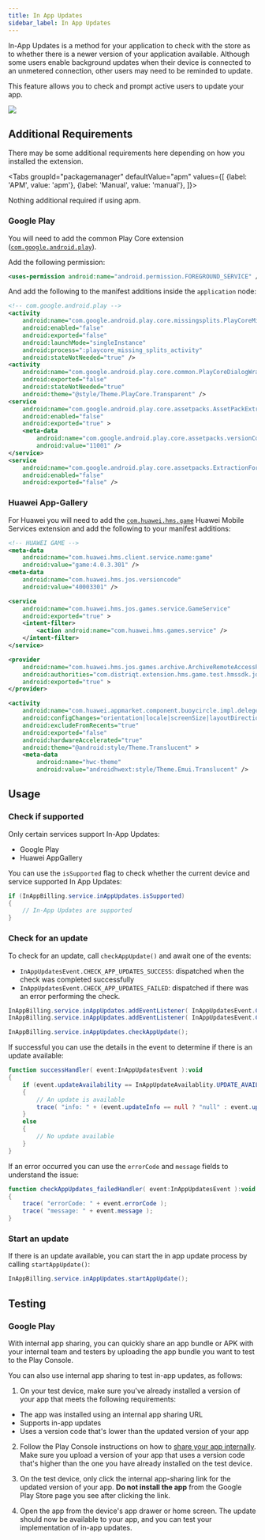 ```yaml
---
title: In App Updates
sidebar_label: In App Updates
---
```




In-App Updates is a method for your application to check with the store as to whether there is a newer version of your application available. Although some users enable background updates when their device is connected to an unmetered connection, other users may need to be reminded to update.

This feature allows you to check and prompt active users to update your app.

![](images/inappupdates_googleplay.png)

## Additional Requirements

There may be some additional requirements here depending on how you installed the extension.

<Tabs
  groupId="packagemanager"
  defaultValue="apm"
  values={[
    {label: 'APM', value: 'apm'},
    {label: 'Manual', value: 'manual'},
  ]}>

  <TabItem value="apm" >

Nothing additional required if using apm.

  </TabItem>
  <TabItem value="manual" >


### Google Play

You will need to add the common Play Core extension ([`com.google.android.play`](https://github.com/distriqt/ANE-GooglePlayServices/raw/master/lib/com.google.android.play.ane)).

Add the following permission:

```xml
<uses-permission android:name="android.permission.FOREGROUND_SERVICE" />
```

And add the following to the manifest additions inside the `application` node:

```xml
<!-- com.google.android.play -->
<activity
    android:name="com.google.android.play.core.missingsplits.PlayCoreMissingSplitsActivity"
    android:enabled="false"
    android:exported="false"
    android:launchMode="singleInstance"
    android:process=":playcore_missing_splits_activity"
    android:stateNotNeeded="true" />
<activity
    android:name="com.google.android.play.core.common.PlayCoreDialogWrapperActivity"
    android:exported="false"
    android:stateNotNeeded="true"
    android:theme="@style/Theme.PlayCore.Transparent" />
<service
    android:name="com.google.android.play.core.assetpacks.AssetPackExtractionService"
    android:enabled="false"
    android:exported="true" >
    <meta-data
        android:name="com.google.android.play.core.assetpacks.versionCode"
        android:value="11001" />
</service>
<service
    android:name="com.google.android.play.core.assetpacks.ExtractionForegroundService"
    android:enabled="false"
    android:exported="false" />
```


### Huawei App-Gallery

For Huawei you will need to add the [`com.huawei.hms.game`](https://github.com/distriqt/ANE-HuaweiMobileServices/raw/master/lib/com.huawei.hms.game.ane) Huawei Mobile Services extension and add the following to your manifest additions:

```xml
<!-- HUAWEI GAME -->
<meta-data
    android:name="com.huawei.hms.client.service.name:game"
    android:value="game:4.0.3.301" />
<meta-data
    android:name="com.huawei.hms.jos.versioncode"
    android:value="40003301" />

<service
    android:name="com.huawei.hms.jos.games.service.GameService"
    android:exported="true" >
    <intent-filter>
        <action android:name="com.huawei.hms.games.service" />
    </intent-filter>
</service>

<provider
    android:name="com.huawei.hms.jos.games.archive.ArchiveRemoteAccessProvider"
    android:authorities="com.distriqt.extension.hms.game.test.hmssdk.jos.archive"
    android:exported="true" >
</provider>

<activity
    android:name="com.huawei.appmarket.component.buoycircle.impl.delegete.BuoyBridgeActivity"
    android:configChanges="orientation|locale|screenSize|layoutDirection|fontScale"
    android:excludeFromRecents="true"
    android:exported="false"
    android:hardwareAccelerated="true"
    android:theme="@android:style/Theme.Translucent" >
    <meta-data
        android:name="hwc-theme"
        android:value="androidhwext:style/Theme.Emui.Translucent" />
```


  </TabItem>
  
</Tabs>


## Usage

### Check if supported

Only certain services support In-App Updates:

- Google Play
- Huawei AppGallery

You can use the `isSupported` flag to check whether the current device and service supported In App Updates:

```actionscript
if (InAppBilling.service.inAppUpdates.isSupported)
{
    // In-App Updates are supported
}
```

### Check for an update

To check for an update, call `checkAppUpdate()` and await one of the events:

- `InAppUpdatesEvent.CHECK_APP_UPDATES_SUCCESS`: dispatched when the check was completed successfully
- `InAppUpdatesEvent.CHECK_APP_UPDATES_FAILED`: dispatched if there was an error performing the check.

```actionscript
InAppBilling.service.inAppUpdates.addEventListener( InAppUpdatesEvent.CHECK_APP_UPDATES_SUCCESS, successHandler );
InAppBilling.service.inAppUpdates.addEventListener( InAppUpdatesEvent.CHECK_APP_UPDATES_FAILED, failedHandler );

InAppBilling.service.inAppUpdates.checkAppUpdate();
```

If successful you can use the details in the event to determine if there is an update available:

```actionscript
function successHandler( event:InAppUpdatesEvent ):void
{
    if (event.updateAvailability == InAppUpdateAvailablity.UPDATE_AVAILABLE)
    {
        // An update is available
        trace( "info: " + (event.updateInfo == null ? "null" : event.updateInfo.toString()) );
    }
    else
    {
        // No update available
    }
}
```

If an error occurred you can use the `errorCode` and `message` fields to understand the issue:

```actionscript
function checkAppUpdates_failedHandler( event:InAppUpdatesEvent ):void
{
    trace( "errorCode: " + event.errorCode );
    trace( "message: " + event.message );
}
```

### Start an update

If there is an update available, you can start the in app update process by calling `startAppUpdate()`:

```actionscript
InAppBilling.service.inAppUpdates.startAppUpdate();
```

## Testing

### Google Play

With internal app sharing, you can quickly share an app bundle or APK with your internal team and testers by uploading the app bundle you want to test to the Play Console.

You can also use internal app sharing to test in-app updates, as follows:

1. On your test device, make sure you've already installed a version of your app that meets the following requirements:

- The app was installed using an internal app sharing URL
- Supports in-app updates
- Uses a version code that's lower than the updated version of your app

2. Follow the Play Console instructions on how to [share your app internally](https://support.google.com/googleplay/android-developer/answer/9303479). Make sure you upload a version of your app that uses a version code that's higher than the one you have already installed on the test device.

3. On the test device, only click the internal app-sharing link for the updated version of your app. **Do not install the app** from the Google Play Store page you see after clicking the link.

4. Open the app from the device's app drawer or home screen. The update should now be available to your app, and you can test your implementation of in-app updates.
